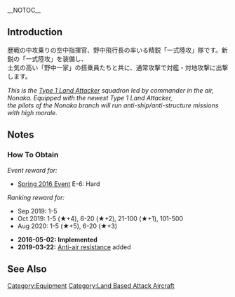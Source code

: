 __NOTOC__
{{EquipmentInfo|170}}

==Introduction==
歴戦の中攻乗りの空中指揮官、野中飛行長の率いる精鋭「一式陸攻」隊です。新鋭の「一式陸攻」を装備し、<br />
士気の高い「野中一家」の搭乗員たちと共に、通常攻撃で対艦・対地攻撃に出撃します。

''This is the [[Type 1 Land Attacker]] squadron led by commander in the air, Nonaka. Equipped with the newest Type 1 Land Attacker,''<br/>
''the pilots of the Nonaka branch will run anti-ship/anti-structure missions with high morale.''

==Notes==
<div class="mw-collapsible"><h3>How To Obtain</h3>
<div class="mw-collapsible-content">
''Event reward for:''
* [[Spring 2016 Event]] E-6: Hard

''Ranking reward for:''
* Sep 2019: 1-5
* Oct 2019: 1-5 (★+4), 6-20 (★+2), 21-100 (★+1), 101-500
* Aug 2020: 1-5 (★+5), 6-20 (★+3)

</div></div>


<div class="mw-collapsible><h3>Updates History</h3>
<div class="mw-collapsible-content>
* '''2016-05-02:''' '''Implemented'''
* '''2019-03-22:''' [[Anti-Air Fire#Shoot Down Resistance|Anti-air resistance]] added
</div></div>

==See Also==
{{Equipmentlist}}
[[Category:Equipment]]
[[Category:Land Based Attack Aircraft]]